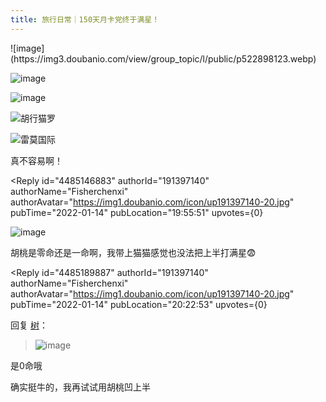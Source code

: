 ```yaml
---
title: 旅行日常｜150天月卡党终于满星！
---
```



<Forum groupName="原神" groupUrl="https://www.douban.com/group/genshin/" archivedAt="2025-05-16T16:50:46.406Z">
  <Post
    id="257900242"
    title="旅行日常｜150天月卡党终于满星！"
    url="https://www.douban.com/group/topic/257900242/?_spm_id=MjA0Njk4NTY0"
    pubTime="2022-01-17"
    highlightUserId="191397140"
  >
![image](https://img3.doubanio.com/view/group_topic/l/public/p522898123.webp)

![image](https://img1.doubanio.com/view/group_topic/l/public/p522898130.webp)

![image](https://img3.doubanio.com/view/group_topic/l/public/p522898127.webp)

![胡行猫罗](https://img9.doubanio.com/view/group_topic/l/public/p522898134.webp)

![雷莫国际](https://img3.doubanio.com/view/group_topic/l/public/p522898137.webp)

真不容易啊！

<Reply
  id="4485146883"
  authorId="191397140"
  authorName="Fisherchenxi"
  authorAvatar="https://img1.doubanio.com/icon/up191397140-20.jpg"
  pubTime="2022-01-14"
  pubLocation="19:55:51"
  upvotes={0}
>
![image](https://img9.doubanio.com/view/richtext/large/public/p290922434.jpg)

胡桃是零命还是一命啊，我带上猫猫感觉也没法把上半打满星😨
</Reply>

<Reply
  id="4485189887"
  authorId="191397140"
  authorName="Fisherchenxi"
  authorAvatar="https://img1.doubanio.com/icon/up191397140-20.jpg"
  pubTime="2022-01-14"
  pubLocation="20:22:53"
  upvotes={0}
>
回复 [树](https://www.douban.com/people/204698564/)：
> ![image](https://img9.doubanio.com/view/richtext/s/public/p290922434.jpg)

是0命哦

确实挺牛的，我再试试用胡桃凹上半
</Reply>
  </Post>
</Forum>
